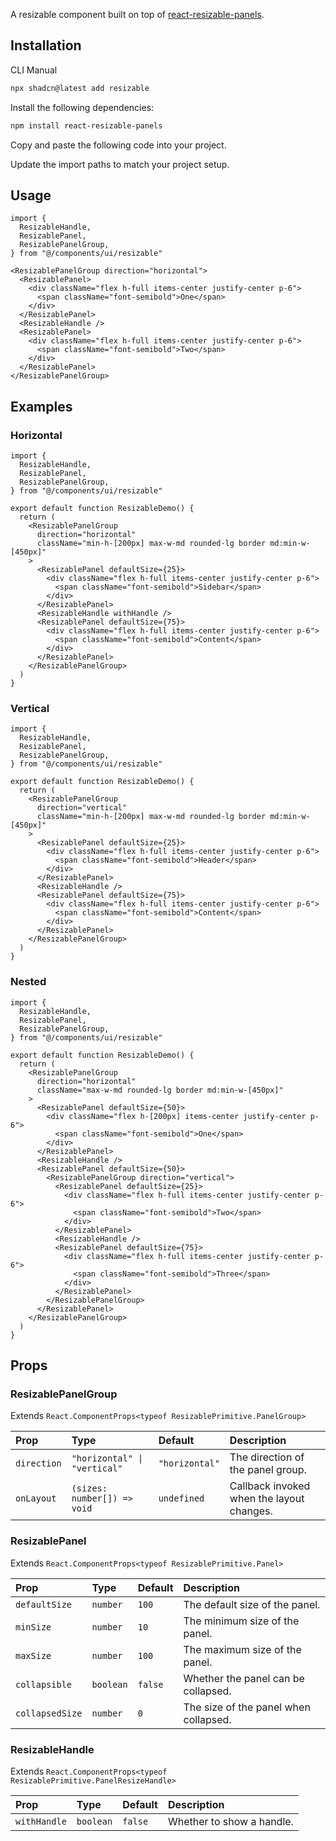 
<ComponentPreview demoName="resizable-demo" hint="Resizable panels with horizontal and vertical layouts" />

A resizable component built on top of [react-resizable-panels](https://github.com/bvaughn/react-resizable-panels).

## Installation

<Tabs defaultValue="cli">

<TabsList>
  <TabsTrigger value="cli">CLI</TabsTrigger>
  <TabsTrigger value="manual">Manual</TabsTrigger>
</TabsList>

<TabsContent value="cli">

```bash
npx shadcn@latest add resizable
```

</TabsContent>

<TabsContent value="manual">

<Steps>

<Step>Install the following dependencies:</Step>

```bash
npm install react-resizable-panels
```

<Step>Copy and paste the following code into your project.</Step>

<ComponentSource name="resizable" />

<Step>Update the import paths to match your project setup.</Step>

</Steps>

</TabsContent>

</Tabs>

## Usage

```tsx
import {
  ResizableHandle,
  ResizablePanel,
  ResizablePanelGroup,
} from "@/components/ui/resizable"
```

```tsx
<ResizablePanelGroup direction="horizontal">
  <ResizablePanel>
    <div className="flex h-full items-center justify-center p-6">
      <span className="font-semibold">One</span>
    </div>
  </ResizablePanel>
  <ResizableHandle />
  <ResizablePanel>
    <div className="flex h-full items-center justify-center p-6">
      <span className="font-semibold">Two</span>
    </div>
  </ResizablePanel>
</ResizablePanelGroup>
```

## Examples

### Horizontal

<ComponentPreview demoName="resizable-handle" hint="Horizontal resizable panels with a handle" />

```tsx
import {
  ResizableHandle,
  ResizablePanel,
  ResizablePanelGroup,
} from "@/components/ui/resizable"

export default function ResizableDemo() {
  return (
    <ResizablePanelGroup
      direction="horizontal"
      className="min-h-[200px] max-w-md rounded-lg border md:min-w-[450px]"
    >
      <ResizablePanel defaultSize={25}>
        <div className="flex h-full items-center justify-center p-6">
          <span className="font-semibold">Sidebar</span>
        </div>
      </ResizablePanel>
      <ResizableHandle withHandle />
      <ResizablePanel defaultSize={75}>
        <div className="flex h-full items-center justify-center p-6">
          <span className="font-semibold">Content</span>
        </div>
      </ResizablePanel>
    </ResizablePanelGroup>
  )
}
```

### Vertical

<ComponentPreview demoName="resizable-vertical" hint="Vertical resizable panels" />

```tsx
import {
  ResizableHandle,
  ResizablePanel,
  ResizablePanelGroup,
} from "@/components/ui/resizable"

export default function ResizableDemo() {
  return (
    <ResizablePanelGroup
      direction="vertical"
      className="min-h-[200px] max-w-md rounded-lg border md:min-w-[450px]"
    >
      <ResizablePanel defaultSize={25}>
        <div className="flex h-full items-center justify-center p-6">
          <span className="font-semibold">Header</span>
        </div>
      </ResizablePanel>
      <ResizableHandle />
      <ResizablePanel defaultSize={75}>
        <div className="flex h-full items-center justify-center p-6">
          <span className="font-semibold">Content</span>
        </div>
      </ResizablePanel>
    </ResizablePanelGroup>
  )
}
```

### Nested

<ComponentPreview demoName="resizable-demo" hint="Nested resizable panels with horizontal and vertical layouts" />

```tsx
import {
  ResizableHandle,
  ResizablePanel,
  ResizablePanelGroup,
} from "@/components/ui/resizable"

export default function ResizableDemo() {
  return (
    <ResizablePanelGroup
      direction="horizontal"
      className="max-w-md rounded-lg border md:min-w-[450px]"
    >
      <ResizablePanel defaultSize={50}>
        <div className="flex h-[200px] items-center justify-center p-6">
          <span className="font-semibold">One</span>
        </div>
      </ResizablePanel>
      <ResizableHandle />
      <ResizablePanel defaultSize={50}>
        <ResizablePanelGroup direction="vertical">
          <ResizablePanel defaultSize={25}>
            <div className="flex h-full items-center justify-center p-6">
              <span className="font-semibold">Two</span>
            </div>
          </ResizablePanel>
          <ResizableHandle />
          <ResizablePanel defaultSize={75}>
            <div className="flex h-full items-center justify-center p-6">
              <span className="font-semibold">Three</span>
            </div>
          </ResizablePanel>
        </ResizablePanelGroup>
      </ResizablePanel>
    </ResizablePanelGroup>
  )
}
```

## Props

### ResizablePanelGroup

Extends `React.ComponentProps<typeof ResizablePrimitive.PanelGroup>`

| Prop | Type | Default | Description |
| :-- | :-- | :-- | :-- |
| `direction` | `"horizontal" \| "vertical"` | `"horizontal"` | The direction of the panel group. |
| `onLayout` | `(sizes: number[]) => void` | `undefined` | Callback invoked when the layout changes. |

### ResizablePanel

Extends `React.ComponentProps<typeof ResizablePrimitive.Panel>`

| Prop | Type | Default | Description |
| :-- | :-- | :-- | :-- |
| `defaultSize` | `number` | `100` | The default size of the panel. |
| `minSize` | `number` | `10` | The minimum size of the panel. |
| `maxSize` | `number` | `100` | The maximum size of the panel. |
| `collapsible` | `boolean` | `false` | Whether the panel can be collapsed. |
| `collapsedSize` | `number` | `0` | The size of the panel when collapsed. |

### ResizableHandle

Extends `React.ComponentProps<typeof ResizablePrimitive.PanelResizeHandle>`

| Prop | Type | Default | Description |
| :-- | :-- | :-- | :-- |
| `withHandle` | `boolean` | `false` | Whether to show a handle. |